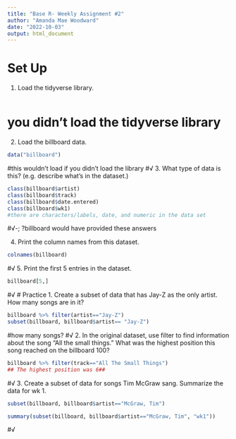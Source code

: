 ```yaml
---
title: "Base R- Weekly Assignment #2"
author: "Amanda Mae Woodward"
date: "2022-10-03"
output: html_document
---
```


# Set Up
1. Load the tidyverse library. 
```r
```
# you didn't load the tidyverse library

2. Load the billboard data. 
```r
data("billboard")
```
#this wouldn't load if you didn't load the library 
#√
3. What type of data is this? (e.g. describe what's in the dataset.)
```r
class(billboard$artist)
class(billboard$track)
class(billboard$date.entered)
class(billboard$wk1)
#there are characters/labels, date, and numeric in the data set
```
#√-; ?billboard would have provided these answers
 
4. Print the column names from this dataset. 
```r
colnames(billboard)
```
#√
5. Print the first 5 entries in the dataset. 
```r
billboard[5,]
```
#√
# Practice
1. Create a subset of data that has Jay-Z as the only artist. How many songs are in it?
```r
billboard %>% filter(artist=="Jay-Z")
subset(billboard, billboard$artist== "Jay-Z")
```
#how many songs? 
#√
2. In the original dataset, use filter to find information about the song "All the small things." What was the highest position this song reached on the billboard 100? 
```r
billboard %>% filter(track=="All The Small Things")
## The highest position was 6##
```
#√
3. Create a subset of data for songs Tim McGraw sang. Summarize the data for wk 1.
```r
subset(billboard, billboard$artist=="McGraw, Tim")

summary(subset(billboard, billboard$artist=="McGraw, Tim", "wk1"))
```
#√

